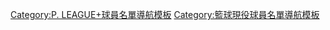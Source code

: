 [[Category:P._LEAGUE+球員名單導航模板|Category:P. LEAGUE+球員名單導航模板]]
[[Category:籃球現役球員名單導航模板|Category:籃球現役球員名單導航模板]]